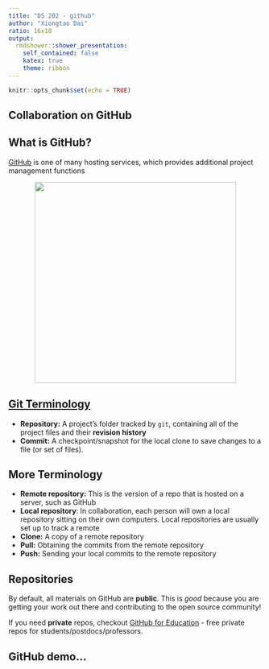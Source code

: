 ```yaml
---
title: "DS 202 - github"
author: "Xiongtao Dai"
ratio: 16x10
output:
  rmdshower::shower_presentation:
    self_contained: false
    katex: true
    theme: ribbon
---
```

```r
knitr::opts_chunk$set(echo = TRUE)
```

## Collaboration on GitHub {.shout}

<!--

<center>
<img src="http://imgs.xkcd.com/comics/git_2x.png" width=300>

http://xkcd.com/1597/
</center>
-->

## What is GitHub?

[GitHub](github.com) is one of many hosting services, which provides additional project management functions 
<!-- (other choices are [Bitbucket](bitbucket.org), [GitLab](gitlab.com), etc.).  -->

<center>
<img src="images/github.png" width=400>
</center>

## [Git Terminology](https://help.github.com/articles/github-glossary/)

- **Repository:** A project's folder tracked by `git`, containing all of the project files and their __revision history__ 
- **Commit:** A checkpoint/snapshot for the local clone to save changes to a file (or set of files). 

## More Terminology 
- **Remote repository:** This is the version of a repo that is hosted on a server, such as GitHub
- **Local repository**: In collaboration, each person will own a local repository sitting on their own computers. Local repositories are usually set up to track a remote 
- **Clone:** A copy of a remote repository
- **Pull:** Obtaining the commits from the remote repository
- **Push:** Sending your local commits to the remote repository
<!-- - **Fork:** A copy of a repository that includes (or will potentially include) changes. Forking allow you to freely make changes to an existing project without affecting the original.  -->


<!--
## Terminology (cont'd)


- **Pull Request:** Proposed changes to a repository submitted by a user and accepted or rejected by a repository's collaborators.
- **Issue:** Issues are suggested improvements, tasks or questions related to the repository. 
-->


## Repositories

By default, all materials on GitHub are **public**. This is *good* because you are getting your work out there and contributing to the open source community! 

If you need **private** repos, checkout [GitHub for Education](https://education.github.com/) - free private repos for students/postdocs/professors.

<!-- ![123](https://upload.wikimedia.org/wikipedia/commons/b/b6/Image_created_with_a_mobile_phone.png) -->

## GitHub demo...

